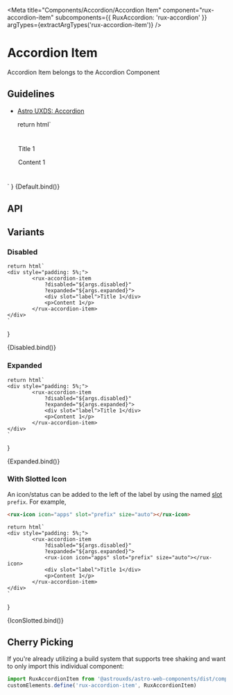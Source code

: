 
<Meta
    title="Components/Accordion/Accordion Item"
    component="rux-accordion-item"
    subcomponents={{ RuxAccordion: 'rux-accordion' }}
    argTypes={extractArgTypes('rux-accordion-item')}
/>

# Accordion Item

Accordion Item belongs to the Accordion Component

## Guidelines

-   [Astro UXDS: Accordion](https://www.astrouxds.com/components/accordion/)

    return html`
<div style="padding: 5%;">
        <rux-accordion-item 
            ?disabled="${args.disabled}"
            ?expanded="${args.expanded}">
            <div slot="label">Title 1</div>
            <p>Content 1</p>
        </rux-accordion-item>
</div>
    `
}

<Canvas>
    <Story
        name="Default"
        args={{
            disabled: false,
            expanded: false,
        }}
    >
        {Default.bind()}
    </Story>
</Canvas>

## API

<ArgsTable of="rux-accordion-item" />

## Variants

### Disabled

    return html`
    <div style="padding: 5%;">
            <rux-accordion-item 
                ?disabled="${args.disabled}"
                ?expanded="${args.expanded}">
                <div slot="label">Title 1</div>
                <p>Content 1</p>
            </rux-accordion-item>
    </div>
    `
}

<Canvas>
    <Story
        name="Disabled"
        args={{
            disabled: true,
            expanded: false,
        }}
    >
        {Disabled.bind()}
    </Story>
</Canvas>

### Expanded

    return html`
    <div style="padding: 5%;">
            <rux-accordion-item 
                ?disabled="${args.disabled}"
                ?expanded="${args.expanded}">
                <div slot="label">Title 1</div>
                <p>Content 1</p>
            </rux-accordion-item>
    </div>
    `
}

<Canvas>
    <Story
        name="Expanded"
        args={{
            disabled: false,
            expanded: true,
        }}
    >
        {Expanded.bind()}
    </Story>
</Canvas>

### With Slotted Icon

An icon/status can be added to the left of the label by using the named [slot](https://developer.mozilla.org/en-US/docs/Web/Web_Components/Using_templates_and_slots#Adding_flexibility_with_slots) `prefix`.
For example,
```html
<rux-icon icon="apps" slot="prefix" size="auto"></rux-icon>
```
    return html`
    <div style="padding: 5%;">
            <rux-accordion-item 
                ?disabled="${args.disabled}"
                ?expanded="${args.expanded}">
                <rux-icon icon="apps" slot="prefix" size="auto"></rux-icon>
                <div slot="label">Title 1</div>
                <p>Content 1</p>
            </rux-accordion-item>
    </div>
    `
}

<Canvas>
    <Story
        name="With Icon"
        args={{
            disabled: false,
            expanded: false,
        }}
    >
        {IconSlotted.bind()}
    </Story>
</Canvas>



## Cherry Picking

If you're already utilizing a build system that supports tree shaking and want to only import this individual component:

```js
import RuxAccordionItem from '@astrouxds/astro-web-components/dist/components/rux-accordion-item'
customElements.define('rux-accordion-item', RuxAccordionItem)
```
